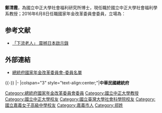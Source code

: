 {{Infobox_officeholder
| name = 鄭清霞
| image name =
| width = 
| office = {{ROC}}[[總統府|總統府]]國家[[年金改革委員會|年金改革委員會]]委員
|任命者姓名     = [[中華民國總統|總統]][[蔡英文|蔡英文]]
|premierroc = 
|predecessor = 
|successor = 
|term_start = 2016年6月8日
|term_end = 
| office2 = 財團法人[[婦女新知基金會|婦女新知基金會]]顧問
|premierroc2  = 
|predecessor2 = 
|successor2 = 
|term_start2 = 
|term_end2 = 
| office3 = 
|vice_occupation =
|predecessor3 = 
|successor3 = 
|term_start3 = 
|term_end3 = 
| period =
| Sex = 女 
| Native place = 
| date of birth = 
| date of death = 
| party = 
| place of birth = 
| educate = 
* [[國立中正大學|國立中正大學]][[社會福利|社會福利]]研究所博士<br><span style="color: blue;"></span>
* 國立中正大學社會福利研究所碩士<br><span style="color: blue;"><ref>[http://sw.ccu.edu.tw/joomla/index.php/2015-10-10-03-16-44/2011-12-07-22-35-32/2011-12-07-23-03-46 鄭清霞　副教授] {{webarchive|url=https://web.archive.org/web/20160729053736/http://sw.ccu.edu.tw/joomla/index.php/2015-10-10-03-16-44/2011-12-07-22-35-32/2011-12-07-23-03-46 |date=2016-07-29 }}</ref></span>
* [[國立台灣大學|國立台灣大學]][[經濟學|經濟學]]系學士<br><span style="color: blue;"></span>
| past = 
* [[大同商專|大同商專]][[財稅|財稅]]科助理教授<br><span style="color: blue;"></span>
* [[樹德科技大學|樹德科技大學]]助理教授<br><span style="color: blue;"></span>
* [[台灣社會福利學會|台灣社會福利學會]]年金組召集人<br><span style="color: blue;"></span>
* [[勞工保險爭議審議委員會|勞工保險爭議審議委員會]]委員<br><span style="color: blue;"></span>
* 國立中正大學社會福利學系教授<br><span style="color: blue;">(2004年6月8日-)</span>
* 財團法人婦女新知基金會顧問<br><span style="color: blue;"></span>
* 年金改革委員會委員<br><span style="color: blue;">(2016年6月8日-)</span>
}}
'''鄭清霞'''{{bd|}}，為國立中正大學社會福利研究所博士，現任職於國立中正大學社會福利學系教授；2016年6月8日任職國家年金改革委員會委員，立場為：

{{cquote|年金制度台灣現行大部分採取社會保險制，年金給付的關鍵在於年輕時代的投保年資與投保薪資；因為缺乏公共照顧體系，再加上性別分工的刻板印象，女性無法順利持續勞動參與，或只能在低薪的勞動領域，進而影響女性年金給付水準。

年金改革的願景與格局必須加入照顧政策、勞動政策、甚至於租稅改革，來思考如何實現性別、階級意涵上的所得重分配。

其次，年金制度的目標是透過世代互助保障老年基本經濟安全。在制度分立情況下取得基本年金的內涵整合是我們的主張。換言之，在基本年金這一塊，大家的給付條件與給付公式一致，並透過兩階段給付率的設計來取得各制度間的整合。第三，國民年金的被保險人仍有因經濟困難而無法繳費，我們主張推動依據所得分階的保費補助機制，擴大現行的保費補助對象，納入經濟弱勢人口。<ref>[http://www.businesstoday.com.tw/article-content-80392-156285?page=6  年金改革委員會 他們的共識在哪？ 今周刊 2016/06/30] {{webarchive|url=https://web.archive.org/web/20160820023708/http://www.businesstoday.com.tw/article-content-80392-156285?page=6 |date=2016-08-20 }}</ref>}}

== 参考文献 ==
{{Reflist}}
*[http://udn.com/news/story/6856/1669771 「下流老人」 震撼日本啟示錄] {{Wayback|url=http://udn.com/news/story/6856/1669771 |date=20160920212849 }}

== 外部連結 ==
* [http://pension.president.gov.tw/cp.aspx?n=11B9F55D2F5F47B9&s=238507DCFE832EAE 總統府國家年金改革委員會-委員名單] {{Wayback|url=http://pension.president.gov.tw/cp.aspx?n=11B9F55D2F5F47B9&s=238507DCFE832EAE |date=20161023042150 }}

{{-}}
{{start box}}
{{s-gov|roc}}
|-
|colspan="3" style="text-align:center;"|'''中華民國總統府'''
{{s-before|}}
{{s-title|[[國家年金改革委員會委員|國家年金改革委員會委員]]<br /><small></small>|2016年6月8日-}}
{{s-after|}}
{{end box}}

{{DEFAULTSORT:Cheng鄭清霞}}
[[Category:總統府國家年金改革委員會委員|Category:總統府國家年金改革委員會委員]]
[[Category:國立中正大學教授|Category:國立中正大學教授]]
[[Category:國立中正大學校友|Category:國立中正大學校友]]
[[Category:國立臺灣大學社會科學院校友|Category:國立臺灣大學社會科學院校友]]
[[Category:國立嘉義女子高級中學校友|Category:國立嘉義女子高級中學校友]]
[[Category:嘉義市人|Category:嘉義市人]]
[[Category:郑姓|Category:郑姓]]